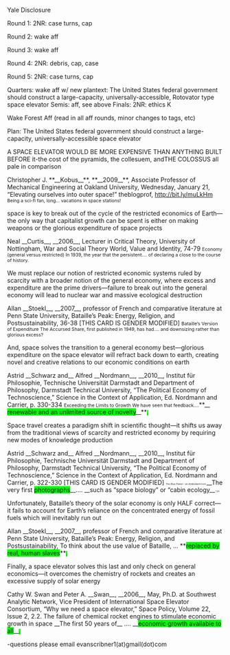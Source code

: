 Yale Disclosure

Round 1: 2NR: case turns, cap

Round 2: wake aff

Round 3: wake aff

Round 4: 2NR: debris, cap, case

Round 5: 2NR: case turns, cap

Quarters: wake aff w/ new plantext:
The United States federal government should construct a large-capacity, universally-accessible, Rotovator type space elevator
Semis: aff, see above
Finals: 2NR: ethics K

Wake Forest Aff (read in all aff rounds, minor changes to tags, etc)

Plan: The United States federal government should construct a large-capacity, universally-accessible space elevator

A SPACE ELEVATOR WOULD BE MORE EXPENSIVE THAN ANYTHING BUILT BEFORE it-the cost of the pyramids, the collesuem, andTHE COLOSSUS all pale in comparison

Christopher J. **__Kobus__**, **__2009__**, Associate Professor of Mechanical Engineering at Oakland University, Wednesday, January 21, “Elevating ourselves into outer space!” theblogprof, [[http://bit.ly/muLkHm]]
<span style="font-size: 8pt;">Being a sci-fi fan, long… vacations in space stations!</span>

space is key to break out of the cycle of the restricted economics of Earth—the only way that capitalist growth can be spent is either on making weapons or the glorious expenditure of space projects

Neal __Curtis__, __2006__, Lecturer in Critical Theory, University of Nottingham, War and Social Theory World, Value and Identity, 74-79
<span style="font-size: 8pt;">Economy (general versus restricted) In 1939, the year that the persistent…. of declaring a close to the course of history.</span>

We must replace our notion of restricted economic systems ruled by scarcity with a broader notion of the general economy, where excess and expenditure are the prime drivers—failure to break out into the general economy will lead to nuclear war and massive ecological destruction

Allan __Stoekl__, __2007__, professor of French and comparative literature at Penn State University, Bataille’s Peak: Energy, Religion, and Postsustainability, 36-38 [THIS CARD IS GENDER MODIFIED]
<span style="font-size: 8pt;">Bataille’s Version of Expenditure The Accursed Share, first published in 1949, has had…. and downsizing rather than glorious excess?</span>

And, space solves the transition to a general economy best—glorious expenditure on the space elevator will refract back down to earth, creating novel and creative relations to our economic conditions on earth

Astrid __Schwarz and__ Alfred __Nordmann__, __2010__, Institut für Philosophie, Technische Universität Darmstadt and Department of Philosophy, Darmstadt Technical University, “The Political Economy of Technoscience,” Science in the Context of Application, Ed. Nordmann and Carrier, p. 330-334
<span style="font-size: 8pt;">Exceeding the Limits to Growth We have seen that feedback….</span>**__<span style="background-color: lime;"> renewable and an unlimited source of novelty</span>__**<span style="background-color: lime; font-size: 8pt;">.</span>

Space travel creates a paradigm shift in scientific thought—it shifts us away from the traditional views of scarcity and restricted economy by requiring new modes of knowledge production

Astrid __Schwarz and__ Alfred __Nordmann__, __2010__, Institut für Philosophie, Technische Universität Darmstadt and Department of Philosophy, Darmstadt Technical University, “The Political Economy of Technoscience,” Science in the Context of Application, Ed. Nordmann and Carrier, p. 322-330 [THIS CARD IS GENDER MODIFIED]
<span style="font-size: 4pt;">The Blue Planet – an Ambivalent Icon </span>__The very first <span style="background-color: lime;">photographs</span>__…. __such as “space biology” or “cabin ecology__<span style="font-size: 4pt;">.”23</span>

<span style="text-decoration: none;">Unfortunately, Bataille’s theory of the solar economy is only HALF correct—it fails to account for Earth’s reliance on the concentrated energy of fossil fuels which will inevitably run out</span>

Allan __Stoekl__, __2007__, professor of French and comparative literature at Penn State University, Bataille’s Peak: Energy, Religion, and Postsustainability,
To think about the use value of Bataille, … <span class="Underline">**<span style="background-color: lime;">replaced by real, human slaves</span>**</span><span style="background-color: lime; font-size: 8pt;">.</span>

Finally, a space elevator solves this last and only check on general economics—it overcomes the chemistry of rockets and creates an excessive supply of solar energy

Cathy W. Swan and Peter A. __Swan__, __2006__, May, Ph.D. at Southwest Analytic Network, Vice President of International Space Elevator Consortium, “Why we need a space elevator,” Space Policy, Volume 22, Issue 2,
2.2. The failure of chemical rocket engines to stimulate economic growth in space __The first 50 years of__ …. __<span style="background-color: lime;">economic growth available to all</span>__<span style="background-color: lime; font-size: 8pt;">.</span>

-questions please email evanscribner1(at)gmail(dot)com